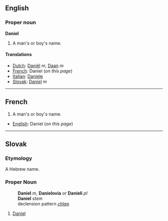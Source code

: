 ==English==

===Proper noun===
'''Daniel'''

#A man's or boy's name.

====Translations====
*[[Dutch]]: [[Daniël]] ''m'', [[Daan]] ''m''
*[[French]]: Daniel (''on this page'')
*[[Italian]]: [[Daniele]]
*[[Slovak]]: [[Daniel#Slovak|Daniel]] ''m''

----
==French==

#A man's or boy's name.

*[[English]]: Daniel (''on this page'')
----
== Slovak ==
=== Etymology ===
A Hebrew name.
=== Proper Noun ===
:'''Daniel''' ''m'', '''Danielovia''' ''or'' '''Danieli''' ''pl''
:'''Daniel''' ''stem''
:declension pattern ''[[Slovak declension pattern chlap|chlap]]''
# [[Daniel#English|Daniel]]